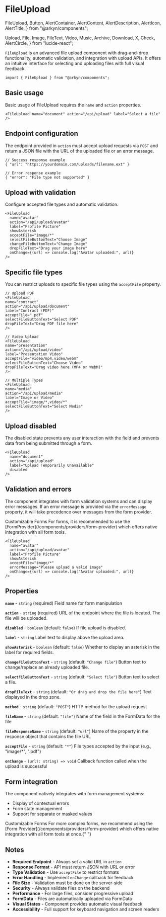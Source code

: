 # FileUpload

  FileUpload,
  Button,
  AlertContainer,
  AlertContent,
  AlertDescription,
  AlertIcon,
  AlertTitle,
} from "@arkyn/components";

  Upload,
  File,
  Image,
  FileText,
  Video,
  Music,
  Archive,
  Download,
  X,
  Check,
  AlertCircle,
} from "lucide-react";

`FileUpload` is an advanced file upload component with drag-and-drop functionality, automatic validation, and integration with upload APIs. It offers an intuitive interface for selecting and uploading files with full visual feedback.

```tsx
import { FileUpload } from "@arkyn/components";
```

## Basic usage

Basic usage of FileUpload requires the `name` and `action` properties.

<div className="noContent column">
  <FileUpload name="basicFile" action="/api/upload" label="File Upload" />
</div>

```tsx
<FileUpload name="document" action="/api/upload" label="Select a file" />
```

## Endpoint configuration

The endpoint provided in `action` must accept upload requests via `POST` and return a JSON file with the URL of the uploaded file or an error message.

```tsx
// Success response example
{ "url": "https://yourdomain.com/uploads/filename.ext" }

// Error response example
{ "error": "File type not supported" }
```

## Upload with validation

Configure accepted file types and automatic validation.

<div className="noContent column">
  <FileUpload
    name="imageFile"
    action="/api/upload/image"
    label="Image Upload"
    showAsterisk
    acceptFile="image/*"
    selectFileButtonText="Choose Image"
    changeFileButtonText="Change Image"
    dropFileText="Drag your image here"
  />
</div>

```tsx
<FileUpload
  name="avatar"
  action="/api/upload/avatar"
  label="Profile Picture"
  showAsterisk
  acceptFile="image/*"
  selectFileButtonText="Choose Image"
  changeFileButtonText="Change Image"
  dropFileText="Drag your image here"
  onChange={(url) => console.log("Avatar uploaded:", url)}
/>
```

## Specific file types

You can restrict uploads to specific file types using the `acceptFile` property.

<div className="noContent row flex">
  <FileUpload
    name="pdfDocument"
    action="/api/upload/pdf"
    label="PDF Document"
    acceptFile=".pdf"
    selectFileButtonText="Select PDF"
    dropFileText="Drag PDF file here"
  />
  <FileUpload
    name="videoFile"
    action="/api/upload/video"
    label="Upload Video"
    acceptFile="video/*"
    selectFileButtonText="Choose Video"
    dropFileText="Drag video here"
  />
  <FileUpload
    name="media"
    action="/api/upload/media"
    label="Image or Video"
    acceptFile="image/*,video/*"
    selectFileButtonText="Select Media"
  />
</div>

```tsx
// Upload PDF
<FileUpload
name="contract"
action="/api/upload/document"
label="Contract (PDF)"
acceptFile=".pdf"
selectFileButtonText="Select PDF"
dropFileText="Drag PDF file here"
/>

// Video Upload
<FileUpload
name="presentation"
action="/api/upload/video"
label="Presentation Video"
acceptFile="video/mp4,video/webm"
selectFileButtonText="Choose Video"
dropFileText="Drag video here (MP4 or WebM)"
/>

// Multiple Types
<FileUpload
name="media"
action="/api/upload/media"
label="Image or Video"
acceptFile="image/*,video/*"
selectFileButtonText="Select Media"
/>
```

## Upload disabled

The disabled state prevents any user interaction with the field and prevents data from being submitted through a form.

<div className="noContent column">
  <FileUpload
    name="disabledUpload"
    action="/api/upload"
    label="Upload Disabled"
    disabled
    selectFileButtonText="Not Available"
  />
</div>

```tsx
<FileUpload
  name="document"
  action="/api/upload"
  label="Upload Temporarily Unavailable"
  disabled
/>
```

## Validation and errors

The component integrates with form validation systems and can display error messages. If an error message is provided via the `errorMessage` property, it will take precedence over messages from the form provider.

<AlertContainer schema="warning">
  <AlertIcon />
  <AlertContent>
    <AlertTitle>Customizable Forms</AlertTitle>
    <AlertDescription>
      For forms, it is recommended to use the
      [FormProvider](/components/providers/form-provider) which offers native
      integration with all form tools.
    </AlertDescription>
  </AlertContent>
</AlertContainer>

<div className="noContent column">
  <FileUpload
    name="imageFile"
    action="/api/upload/image"
    label="Image Upload"
    showAsterisk
    acceptFile="image/*"
    errorMessage="Please upload a valid image"
  />
</div>

```tsx
<FileUpload
  name="avatar"
  action="/api/upload/avatar"
  label="Profile Picture"
  showAsterisk
  acceptFile="image/*"
  errorMessage="Please upload a valid image"
  onChange={(url) => console.log("Avatar uploaded:", url)}
/>
```

## Properties

**`name`** - `string` (required)
Field name for form manipulation

**`action`** - `string` (required)
URL of the endpoint where the file is located.
The file will be uploaded.

**`disabled`** - `boolean` (default: `false`)
If file upload is disabled.

**`label`** - `string`
Label text to display above the upload area.

**`showAsterisk`** - `boolean` (default: `false`)
Whether to display an asterisk in the label for required fields.

**`changeFileButtonText`** - `string` (default: `"Change file"`)
Button text to change/replace an already uploaded file.

**`selectFileButtonText`** - `string` (default: `"Select file"`)
Button text to select a file.

**`dropFileText`** - `string` (default: `"Or drag and drop the file here"`)
Text displayed in the drop zone.

**`method`** - `string` (default: `"POST"`)
HTTP method for the upload request

**`fileName`** - `string` (default: `"file"`)
Name of the field in the FormData for the file

**`fileResponseName`** - `string` (default: `"url"`)
Name of the property in the response object that contains the file URL

**`acceptFile`** - `string` (default: `"*"`)
File types accepted by the input (e.g., "image/\*", ".pdf")

**`onChange`** - `(url?: string) => void`
Callback function called when the upload is successful

## Form integration

The component natively integrates with form management systems:

- Display of contextual errors
- Form state management
- Support for separate or masked values

<AlertContainer schema="warning">
  <AlertIcon />
  <AlertContent>
    <AlertTitle>Customizable Forms</AlertTitle>
    <AlertDescription>
      For more complex forms, we recommend using the [Form
      Provider](/components/providers/form-provider) which offers native
      integration with all form tools at once.{" "}
    </AlertDescription>
  </AlertContent>
</AlertContainer>

## Notes

- **Required Endpoint** - Always set a valid URL in `action`
- **Response Format** - API must return JSON with URL or error
- **Type Validation** - Use `acceptFile` to restrict formats
- **Error Handling** - Implement `onChange` callback for feedback
- **File Size** - Validation must be done on the server-side
- **Security** - Always validate files on the backend
- **Performance** - For large files, consider progressive upload
- **FormData** - Files are automatically uploaded via FormData
- **Visual States** - Component provides automatic visual feedback
- **Accessibility** - Full support for keyboard navigation and screen readers
